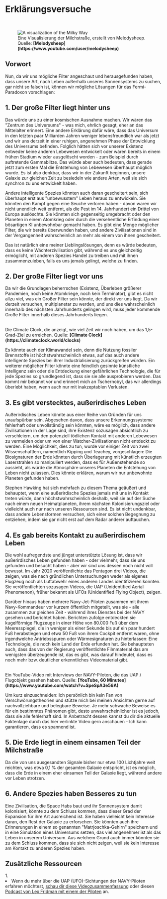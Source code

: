 
# Erklärungsversuche

<ReadingTime duration="8" />
<AudioPlayer ident="solutions" />

<br/>
<figure>
<Image src={require(".//../../../../resources/images/milkyway.png")} alt="A visualization of the Milky Way" />
<figcaption style={{ color: "rgb(156, 156, 156)", fontSize: "14px", marginTop: "2px" }}>Eine Visualisierung der Milchstraße, erstellt von Melodysheep. Quelle: <strong>[Melodysheep](https://www.youtube.com/user/melodysheep)</strong></figcaption>
</figure>

## Vorwort

Nun, da wir uns mögliche Filter angeschaut und herausgefunden haben, dass unsere Art, nach Leben außerhalb unseres Sonnensystems zu suchen, gar nicht so falsch ist, können wir mögliche Lösungen für das Fermi-Paradoxon vorschlagen:

## 1. Der große Filter liegt hinter uns
Das würde uns zu einer kosmischen Ausnahme machen. Wir wären das "Zentrum des Universums" - was mich, ehrlich gesagt, eher an das Mittelalter erinnert. Eine andere Erklärung dafür wäre, dass das Universum in den letzten paar Milliarden Jahren weniger lebensfreundlich war als jetzt und wir uns derzeit in einer ruhigen, angenehmen Phase der Entwicklung des Universums befinden. Folglich hätten sich vor unserer Existenz entweder keine anderen Lebewesen entwickelt oder wären bereits in einem frühen Stadium wieder ausgelöscht worden - zum Beispiel durch auftretende Gammablitze. Das würde aber auch bedeuten, dass gerade jetzt zum ersten Mal die Entstehung von Lebewesen überhaupt möglich wurde. Es ist also denkbar, dass wir in der Zukunft beginnen, unsere Galaxie zur gleichen Zeit zu besiedeln wie andere Arten, weil sie sich synchron zu uns entwickelt haben. 

Andere intelligente Spezies könnten auch daran gescheitert sein, sich überhaupt erst aus "unbewusstem" Leben heraus zu entwickeln. Sie könnten den Kampf gegen eine Seuche verloren haben - davon waren wir nicht unendlich weit entfernt, als die Pest im 14. Jahrhundert ein Drittel von Europa auslöschte. Sie könnten sich gegenseitig umgebracht oder den Planeten in einem Atomkrieg oder durch die versehentliche Erfindung einer bösartigen KI unbewohnbar gemacht haben. Es gibt eine Menge möglicher Filter, die wir bereits überwunden haben, und andere Zivilisationen sind in der Vergangenheit wahrscheinlich an mehr als einem von ihnen gescheitert.

Das ist natürlich eine meiner Lieblingslösungen, denn es würde bedeuten, dass es keine Wächterzivilisation gibt, während es uns gleichzeitig ermöglicht, mit anderen Spezies Handel zu treiben und mit ihnen zusammenzuleben, falls es uns jemals gelingt, welche zu finden.

## 2. Der große Filter liegt vor uns
Da wir die Grundlagen beherrschen (Existenz, Überleben größerer Pandemien, noch keine Atomkriege, noch kein Terminator), gibt es nicht allzu viel, was ein Großer Filter sein könnte, der direkt vor uns liegt. Da wir derzeit versuchen, multiplanetar zu werden, und uns dies wahrscheinlich innerhalb des nächsten Jahrhunderts gelingen wird, muss jeder kommende Große Filter innerhalb dieses Jahrhunderts liegen. 

<br />
<ClimateClock />
<figcaption style={{ color: "rgb(156, 156, 156)", fontSize: "14px", marginTop: "2px" }}>Die Climate Clock, die anzeigt, wie viel Zeit wir noch haben, um das 1,5-Grad-Ziel zu erreichen. Quelle: <strong>[Climate Clock](https://climateclock.world/clocks)</strong></figcaption>

Es könnte auch der Klimawandel sein, denn die Nutzung fossiler Brennstoffe ist höchstwahrscheinlich etwas, auf das auch andere intelligente Spezies bei ihrer Industrialisierung zurückgreifen würden. Ein weiterer möglicher Filter könnte eine feindlich gesinnte künstliche Intelligenz sein oder die Entdeckung einer gefährlichen Technologie, die für jede Spezies so grundlegend ist, dass sie sie alle ausprobieren werden. Das kommt mir bekannt vor und erinnert mich an Tschernobyl, das wir allerdings überlebt haben, wenn auch nur mit inakzeptablen Verlusten.

## 3. Es gibt verstecktes, außerirdisches Leben
Außerirdisches Leben könnte aus einer Reihe von Gründen für uns unaufspürbar sein. Abgesehen davon, dass unsere Erkennungssysteme fehlerhaft oder unvollständig sein könnten, wäre es möglich, dass andere Zivilisationen in der Lage sind, ihre Existenz sozusagen absichtlich zu verschleiern, um den potenziell tödlichen Kontakt mit anderen Lebewesen zu vermeiden oder um von einer Watcher-Zivilisationen nicht entdeckt zu werden. Eine Möglichkeit, dies zu tun, wurde vor einiger Zeit von zwei Wissenschaftlern, namentlich Kipping und Teachey, vorgeschlagen: Die Biosignaturen der Erde könnten durch Überlagerung mit künstlich erzeugten Laserstrahlen so manipuliert werden, dass es für Außenstehende so aussieht, als würde die Atmosphäre unseres Planeten die Entstehung von Leben nicht zulassen. Dies könnte erklären, warum wir nur unbewohnte Planeten gefunden haben.

Stephen Hawking hat sich mehrfach zu diesem Thema geäußert und behauptet, wenn eine außerirdische Spezies jemals mit uns in Kontakt treten würde, dann höchstwahrscheinlich deshalb, weil sie auf der Suche nach einem neuen Heimatplaneten, ihrem nächsten Kolonisierungsziel oder vielleicht auch nur nach unseren Ressourcen sind. Es ist nicht undenkbar, dass andere Lebensformen versuchen, sich einer solchen Begegnung zu entziehen, indem sie gar nicht erst auf dem Radar anderer auftauchen.

## 4. Es gab bereits Kontakt zu außerirdischem Leben
Die wohl aufregendste und jüngst unterstützte Lösung ist, dass wir außerirdisches Leben gefunden haben - oder vielmehr, dass sie uns gefunden und besucht haben - aber wir sind uns dessen noch nicht voll bewusst. Im Jahr 2020 veröffentlichte das Pentagon drei Videos, die zeigen, was sie nach gründlichen Untersuchungen weder als eigenes Flugzeug noch als Luftabwehr eines anderen Landes identifizieren konnten. Sie veröffentlichten sozusagen Videos, die UAP (Unidentified Aerial Phenomenon), früher bekannt als UFOs (Unidentified Flying Object), zeigen. 

Darüber hinaus haben mehrere Navy-Jet-Piloten zusammen mit ihrem Navy-Kommandeur vor kurzem öffentlich mitgeteilt, was sie - alle zusammen zur gleichen Zeit - während ihres Dienstes bei der NAVY gesehen und berichtet haben. Berichten zufolge entdeckten sie kugelförmige Flugzeuge in einer Höhe von 80.000 Fuß über dem Meeresspiegel, die in weniger als einer Sekunde bis auf ein paar hundert Fuß herabstiegen und etwa 50 Fuß von ihrem Cockpit entfernt waren, ohne irgendwelche Antriebsspuren oder Wärmesignaturen zu hinterlassen: Eine Technologie, die noch kein Land der Erde erfunden hat. Sie behaupteten auch, dass das von der Regierung veröffentlichte Filmmaterial das am wenigsten überzeugende ist, das es gibt, was darauf hindeutet, dass es noch mehr bzw. deutlicher erkenntliches Videomaterial gibt. 

<br />
<YoutubeEmbed embedId="ZBtMbBPzqHY" />
<figcaption style={{ color: "rgb(156, 156, 156)", fontSize: "14px", marginTop: "2px" }}>Ein YouTube-Video mit Interviews der NAVY-Piloten, die das UAP / Flugobjekt gesehen haben. Quelle: <strong>[YouTube, 60 Minutes](https://www.youtube.com/watch?v=SpeSpA3e56A)</strong></figcaption>

Um kurz einzuschneiden: Ich persönlich bin kein Fan von Verschwörungstheorien und stütze mich bei meinen Ansichten gerne auf nachvollziehbare und belegbare Beweise. Je mehr schwache Beweise es für ein bestimmtes Phänomen gibt, desto unwahrscheinlicher ist es jedoch, dass sie alle fehlerhaft sind. In Anbetracht dessen kannst du dir die aktuelle Faktenlage durch das hier verlinkte Video gern anschauen - Ich kann garantieren, dass es spannend ist.

## 5. Die Erde liegt in einem einsamen Teil der Milchstraße
Da die von uns ausgesandten Signale bisher nur etwa 100 Lichtjahre weit reichten, was etwa 0,1 % der gesamten Galaxie entspricht, ist es möglich, dass die Erde in einem eher einsamen Teil der Galaxie liegt, während andere vor Leben strotzen.

## 6. Andere Spezies haben Besseres zu tun
Eine Zivilisation, die Space Habs baut und ihr Sonnensystem damit kolonisiert, könnte zu dem Schluss kommen, dass dieser Grad der Expansion für ihre Art ausreichend ist. Sie haben vielleicht kein Interesse daran, den Rest der Galaxie zu erforschen. Sie könnten auch ihre Erinnerungen in einem so genannten "Matrjoschka-Gehirn" speichern und in eine Simulation eines Universums setzen, das viel angenehmer ist als das Leben in unserem Universum. Aus welchem Grund auch immer könnten sie zu dem Schluss kommen, dass sie sich nicht zeigen, weil sie kein Interesse am Kontakt zu anderen Spezies haben.


<SaveArticleSection article="alien-life-solutions"/>

## Zusätzliche Ressourcen
<AdditionalResources>
  <div>
    <span>1. </span><li>Wenn du mehr über die UAP (UFO)-Sichtungen der NAVY-Piloten erfahren möchtest, <a href="https://www.youtube.com/watch?v=ZBtMbBPzqHY" target="_blank">schau dir diese Videozusammenfassung</a> oder diesen <a href="https://www.youtube.com/watch?v=qLDp-aYnR1Y" target="_blank">Podcast von Lex Fridman mit einem der Piloten</a> an.</li>
  </div>
</AdditionalResources>


<Analytics />